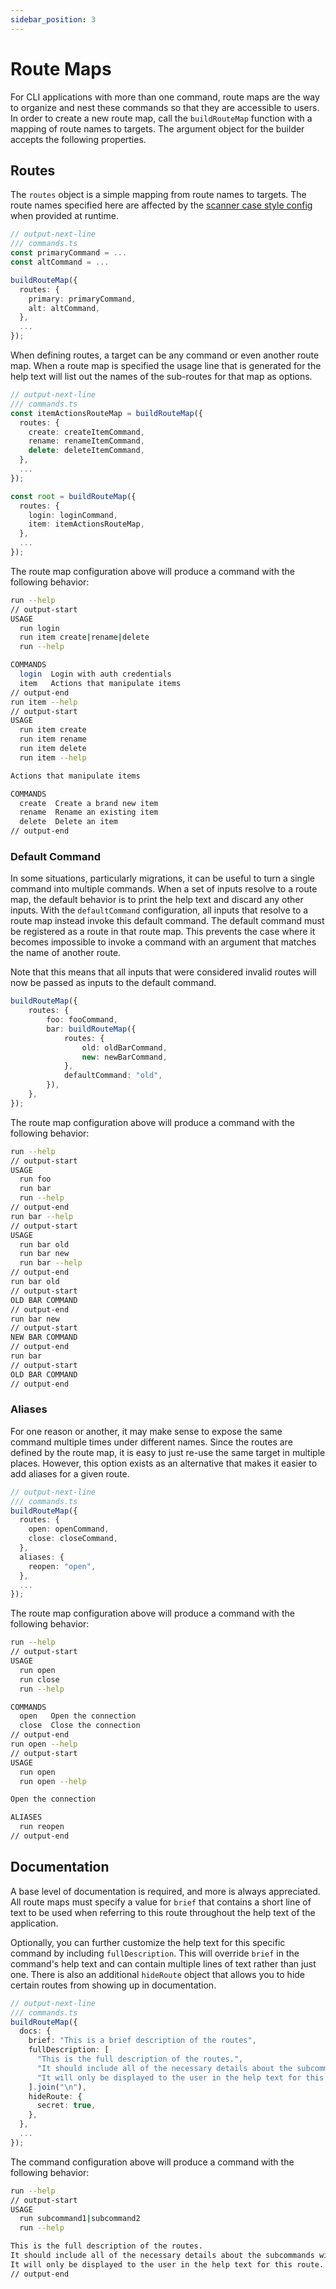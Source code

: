 ```yaml
---
sidebar_position: 3
---
```


# Route Maps

For CLI applications with more than one command, route maps are the way to organize and nest these commands so that they are accessible to users. In order to create a new route map, call the `buildRouteMap` function with a mapping of route names to targets. The argument object for the builder accepts the following properties.

## Routes

The `routes` object is a simple mapping from route names to targets. The route names specified here are affected by the [scanner case style config](../configuration/input-scanning.mdx#scanner-case-style) when provided at runtime.

```ts
// output-next-line
/// commands.ts
const primaryCommand = ...
const altCommand = ...

buildRouteMap({
  routes: {
    primary: primaryCommand,
    alt: altCommand,
  },
  ...
});
```

When defining routes, a target can be any command or even another route map. When a route map is specified the usage line that is generated for the help text will list out the names of the sub-routes for that map as options.

```ts
// output-next-line
/// commands.ts
const itemActionsRouteMap = buildRouteMap({
  routes: {
    create: createItemCommand,
    rename: renameItemCommand,
    delete: deleteItemCommand,
  },
  ...
});

const root = buildRouteMap({
  routes: {
    login: loginCommand,
    item: itemActionsRouteMap,
  },
  ...
});
```

The route map configuration above will produce a command with the following behavior:

```sh
run --help
// output-start
USAGE
  run login
  run item create|rename|delete
  run --help

COMMANDS
  login  Login with auth credentials
  item   Actions that manipulate items
// output-end
run item --help
// output-start
USAGE
  run item create
  run item rename
  run item delete
  run item --help

Actions that manipulate items

COMMANDS
  create  Create a brand new item
  rename  Rename an existing item
  delete  Delete an item
// output-end
```

### Default Command

In some situations, particularly migrations, it can be useful to turn a single command into multiple commands. When a set of inputs resolve to a route map, the default behavior is to print the help text and discard any other inputs. With the `defaultCommand` configuration, all inputs that resolve to a route map instead invoke this default command. The default command must be registered as a route in that route map. This prevents the case where it becomes impossible to invoke a command with an argument that matches the name of another route.

Note that this means that all inputs that were considered invalid routes will now be passed as inputs to the default command.

```ts
buildRouteMap({
    routes: {
        foo: fooCommand,
        bar: buildRouteMap({
            routes: {
                old: oldBarCommand,
                new: newBarCommand,
            },
            defaultCommand: "old",
        }),
    },
});
```

The route map configuration above will produce a command with the following behavior:

```sh
run --help
// output-start
USAGE
  run foo
  run bar
  run --help
// output-end
run bar --help
// output-start
USAGE
  run bar old
  run bar new
  run bar --help
// output-end
run bar old
// output-start
OLD BAR COMMAND
// output-end
run bar new
// output-start
NEW BAR COMMAND
// output-end
run bar
// output-start
OLD BAR COMMAND
// output-end
```

### Aliases

For one reason or another, it may make sense to expose the same command multiple times under different names. Since the routes are defined by the route map, it is easy to just re-use the same target in multiple places. However, this option exists as an alternative that makes it easier to add aliases for a given route.

```ts
// output-next-line
/// commands.ts
buildRouteMap({
  routes: {
    open: openCommand,
    close: closeCommand,
  },
  aliases: {
    reopen: "open",
  },
  ...
});
```

The route map configuration above will produce a command with the following behavior:

```sh
run --help
// output-start
USAGE
  run open
  run close
  run --help

COMMANDS
  open   Open the connection
  close  Close the connection
// output-end
run open --help
// output-start
USAGE
  run open
  run open --help

Open the connection

ALIASES
  run reopen
// output-end
```

## Documentation

A base level of documentation is required, and more is always appreciated. All route maps must specify a value for `brief` that contains a short line of text to be used when referring to this route throughout the help text of the application.

Optionally, you can further customize the help text for this specific command by including `fullDescription`. This will override `brief` in the command's help text and can contain multiple lines of text rather than just one. There is also an additional `hideRoute` object that allows you to hide certain routes from showing up in documentation.

```ts
// output-next-line
/// commands.ts
buildRouteMap({
  docs: {
    brief: "This is a brief description of the routes",
    fullDescription: [
      "This is the full description of the routes.",
      "It should include all of the necessary details about the subcommands within.",
      "It will only be displayed to the user in the help text for this route.",
    ].join("\n"),
    hideRoute: {
      secret: true,
    },
  },
  ...
});
```

The command configuration above will produce a command with the following behavior:

```sh
run --help
// output-start
USAGE
  run subcommand1|subcommand2
  run --help

This is the full description of the routes.
It should include all of the necessary details about the subcommands within.
It will only be displayed to the user in the help text for this route.
// output-end
```
